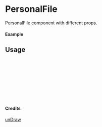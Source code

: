 
<Meta of={PersonalFile} title="unDraw/PersonalFile" />

# PersonalFile

PersonalFile component with different props.

#### Example

<Canvas of={PersonalFile.Primary} />

## Usage

```ts
import { PersonalFile } from "yadl-ui";

const Example = () => {
  return (
      <PersonalFile />
  );
};

export default Example;
```

#### Credits
[unDraw](https://undraw.co/illustrations)
